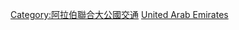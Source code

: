 {{commonscat|Rail transport in the United Arab Emirates}}

[[Category:阿拉伯聯合大公國交通|Category:阿拉伯聯合大公國交通]]
[[Category:亞洲各國鐵路|United Arab Emirates]]